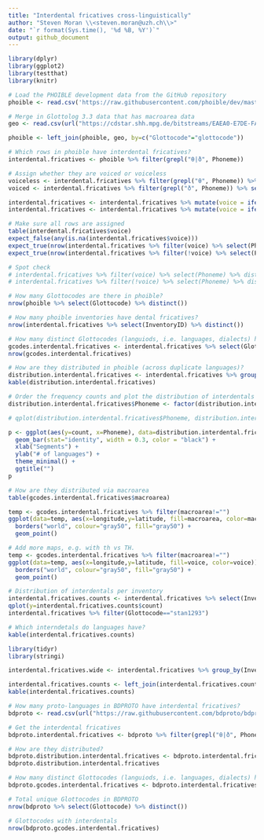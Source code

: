 ```yaml
---
title: "Interdental fricatives cross-linguistically"
author: "Steven Moran \\<steven.moran@uzh.ch\\>"
date: "`r format(Sys.time(), '%d %B, %Y')`"
output: github_document
---
```

  
```r
library(dplyr)
library(ggplot2)
library(testthat)
library(knitr)
```

```r
# Load the PHOIBLE development data from the GitHub repository
phoible <- read.csv('https://raw.githubusercontent.com/phoible/dev/master/data/phoible.csv', stringsAsFactors = F)

# Merge in Glottolog 3.3 data that has macroarea data
geo <- read.csv(url("https://cdstar.shh.mpg.de/bitstreams/EAEA0-E7DE-FA06-8817-0/languages_and_dialects_geo.csv"), stringsAsFactors = FALSE)

phoible <- left_join(phoible, geo, by=c("Glottocode"="glottocode"))
```

```r
# Which rows in phoible have interdental fricatives?
interdental.fricatives <- phoible %>% filter(grepl("θ|ð", Phoneme))

# Assign whether they are voiced or voiceless
voiceless <- interdental.fricatives %>% filter(grepl("θ", Phoneme)) %>% select(Phoneme) %>% distinct()
voiced <- interdental.fricatives %>% filter(grepl("ð", Phoneme)) %>% select(Phoneme) %>% distinct()

interdental.fricatives <- interdental.fricatives %>% mutate(voice = ifelse(Phoneme %in% voiceless$Phoneme, FALSE, TRUE))
interdental.fricatives <- interdental.fricatives %>% mutate(voice = ifelse(Phoneme %in% voiced$Phoneme, TRUE, FALSE))

# Make sure all rows are assigned
table(interdental.fricatives$voice)
expect_false(any(is.na(interdental.fricatives$voice)))
expect_true(nrow(interdental.fricatives %>% filter(voice) %>% select(Phoneme) %>% distinct()) == nrow(voiced))
expect_true(nrow(interdental.fricatives %>% filter(!voice) %>% select(Phoneme) %>% distinct()) == nrow(voiceless))

# Spot check
# interdental.fricatives %>% filter(voice) %>% select(Phoneme) %>% distinct()
# interdental.fricatives %>% filter(!voice) %>% select(Phoneme) %>% distinct()
```

```r
# How many Glottocodes are there in phoible?
nrow(phoible %>% select(Glottocode) %>% distinct())
```

```r
# How many phoible inventories have dental fricatives?
nrow(interdental.fricatives %>% select(InventoryID) %>% distinct())
```

```r
# How many distinct Glottocodes (languiods, i.e. languages, dialects) have dental fricatives?
gcodes.interdental.fricatives <- interdental.fricatives %>% select(Glottocode, macroarea, latitude, longitude, voice) %>% distinct()
nrow(gcodes.interdental.fricatives)
```

```r
# How are they distributed in phoible (across duplicate languages)?
distribution.interdental.fricatives <- interdental.fricatives %>% group_by(Phoneme, voice) %>% summarize(count=n()) %>% arrange(desc(count))
kable(distribution.interdental.fricatives)
```

```r
# Order the frequency counts and plot the distribution of interdentals in the sample
distribution.interdental.fricatives$Phoneme <- factor(distribution.interdental.fricatives$Phoneme, levels=distribution.interdental.fricatives$Phoneme[order(-distribution.interdental.fricatives$count)])

# qplot(distribution.interdental.fricatives$Phoneme, distribution.interdental.fricatives$count)

p <- ggplot(aes(y=count, x=Phoneme), data=distribution.interdental.fricatives) +
  geom_bar(stat="identity", width = 0.3, color = "black") +
  xlab("Segments") +
  ylab("# of languages") +
  theme_minimal() +
  ggtitle("")
p
```

```r
# How are they distributed via macroarea
table(gcodes.interdental.fricatives$macroarea)
```

```r
temp <- gcodes.interdental.fricatives %>% filter(macroarea!="")
ggplot(data=temp, aes(x=longitude,y=latitude, fill=macroarea, color=macroarea)) + 
  borders("world", colour="gray50", fill="gray50") + 
  geom_point()
```

```r
# Add more maps, e.g. with th vs TH.
temp <- gcodes.interdental.fricatives %>% filter(macroarea!="")
ggplot(data=temp, aes(x=longitude,y=latitude, fill=voice, color=voice)) + 
  borders("world", colour="gray50", fill="gray50") + 
  geom_point()
```

```r
# Distribution of interdentals per inventory
interdental.fricatives.counts <- interdental.fricatives %>% select(InventoryID, Glottocode, Phoneme) %>% group_by(InventoryID, Glottocode) %>% summarize(count=n()) %>% arrange(desc(count))
qplot(y=interdental.fricatives.counts$count)
interdental.fricatives %>% filter(Glottocode=="stan1293")
```

```r
# Which interndetals do languages have?
kable(interdental.fricatives.counts)

library(tidyr)
library(stringi)

interdental.fricatives.wide <- interdental.fricatives %>% group_by(InventoryID) %>% summarize(interdentals = paste(Phoneme, collapse = ", "))

interdental.fricatives.counts <- left_join(interdental.fricatives.counts, interdental.fricatives.wide)
kable(interdental.fricatives.counts)
```

```r
# How many proto-languages in BDPROTO have interdental fricatives?
bdproto <- read.csv(url("https://raw.githubusercontent.com/bdproto/bdproto/master/bdproto.csv"), stringsAsFactors = FALSE)

# Get the interdental fricatives
bdproto.interdental.fricatives <- bdproto %>% filter(grepl("θ|ð", Phoneme))

# How are they distributed?
bdproto.distribution.interdental.fricatives <- bdproto.interdental.fricatives %>% group_by(Phoneme) %>% summarize(count=n()) %>% arrange(desc(count))
bdproto.distribution.interdental.fricatives

# How many distinct Glottocodes (languiods, i.e. languages, dialects) have dental fricatives?
bdproto.gcodes.interdental.fricatives <- bdproto.interdental.fricatives %>% select(Glottocode) %>% distinct()

# Total unique Glottocodes in BDPROTO
nrow(bdproto %>% select(Glottocode) %>% distinct())

# Glottocodes with interdentals
nrow(bdproto.gcodes.interdental.fricatives)
```
